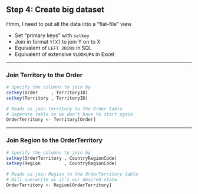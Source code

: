 ## Step 4: Create big dataset
Hmm, I need to put all the data into a "flat-file" view

- Set "primary keys" with `setkey`
- Join in format `Y[X]` to join Y on to X
- Equivalent of `LEFT JOIN`s in SQL
- Equivalent of extensive `VLOOKUP`s in Excel


------

### Join Territory to the Order
```r
# Specify the columns to join by
setkey(Order     , TerritoryID)
setkey(Territory , TerritoryID)

# Reads as join Territory to the Order table
# Seperate table so we don't have to start again
OrderTerritory <- Territory[Order]
```

------

### Join Region to the OrderTerritory
```r
# Specify the columns to join by
setkey(OrderTerritory , CountryRegionCode)
setkey(Region         , CountryRegionCode)

# Reads as join Region to the OrderTerritory table
# Will overwrite as it's our desired state
OrderTerritory <- Region[OrderTerritory]
```